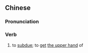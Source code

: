 {{also|制胜}}
==Chinese==
{{zh-forms|s=制胜}}

===Pronunciation===
{{zh-pron
|m=zhìshèng
|c=zai3 sing3
|mn=qz,xm:chè-sèng/zz:chì-sèng
|cat=verb
}}

===Verb===
{{zh-verb}}

# to [[subdue]]; to [[get]] [[the upper hand]] of
